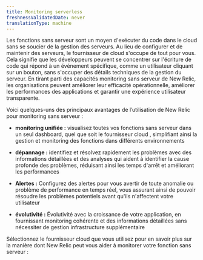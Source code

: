 ```yaml
---
title: Monitoring serverless
freshnessValidatedDate: never
translationType: machine
---
```


Les fonctions sans serveur sont un moyen d&apos;exécuter du code dans le cloud sans se soucier de la gestion des serveurs. Au lieu de configurer et de maintenir des serveurs, le fournisseur de cloud s&apos;occupe de tout pour vous. Cela signifie que les développeurs peuvent se concentrer sur l&apos;écriture de code qui répond à un événement spécifique, comme un utilisateur cliquant sur un bouton, sans s&apos;occuper des détails techniques de la gestion du serveur. En tirant parti des capacités monitoring sans serveur de New Relic, les organisations peuvent améliorer leur efficacité opérationnelle, améliorer les performances des applications et garantir une expérience utilisateur transparente.

Voici quelques-uns des principaux avantages de l’utilisation de New Relic pour monitoring sans serveur :

* **monitoring unifiée :** visualisez toutes vos fonctions sans serveur dans un seul dashboard, quel que soit le fournisseur cloud , simplifiant ainsi la gestion et monitoring des fonctions dans différents environnements

* **dépannage :** identifiez et résolvez rapidement les problèmes avec des informations détaillées et des analyses qui aident à identifier la cause profonde des problèmes, réduisant ainsi les temps d&apos;arrêt et améliorant les performances

* **Alertes :** Configurez des alertes pour vous avertir de toute anomalie ou problème de performance en temps réel, vous assurant ainsi de pouvoir résoudre les problèmes potentiels avant qu&apos;ils n&apos;affectent votre utilisateur

* **évolutivité :** Évolutivité avec la croissance de votre application, en fournissant monitoring cohérente et des informations détaillées sans nécessiter de gestion infrastructure supplémentaire

Sélectionnez le fournisseur cloud que vous utilisez pour en savoir plus sur la manière dont New Relic peut vous aider à monitorer votre fonction sans serveur :

<LandingPageTileGrid>
  <LandingPageTile title="AWS Lambda" href="/docs/serverless-function-monitoring/aws-lambda-monitoring/get-started/monitoring-aws-lambda-serverless-monitoring" icon="logo-aws" />

  <LandingPageTile title="Azure Functions" href="/docs/serverless-function-monitoring/azure-function-monitoring/introduction-azure-monitoring" icon="logo-azure" />

  <LandingPageTile title="Google Cloud Functions" href="/docs/integrations/google-cloud-platform-integrations/gcp-integrations-list/google-cloud-functions-monitoring-integration" icon="logo-gcloud" />
</LandingPageTileGrid>